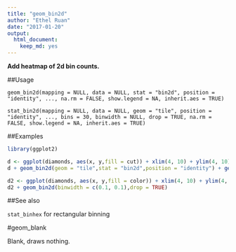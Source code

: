 ---
title: "geom_bin2d"
author: "Ethel Ruan"
date: "2017-01-20"
output: 
  html_document: 
    keep_md: yes
---


**Add heatmap of 2d bin counts.**
       

##Usage
```
geom_bin2d(mapping = NULL, data = NULL, stat = "bin2d", position = "identity", ..., na.rm = FALSE, show.legend = NA, inherit.aes = TRUE)

stat_bin2d(mapping = NULL, data = NULL, geom = "tile", position = "identity", ..., bins = 30, binwidth = NULL, drop = TRUE, na.rm = FALSE, show.legend = NA, inherit.aes = TRUE)
```


##Examples

```{r,echo=FALSE}
library(ggplot2)
```

```{r}
d <- ggplot(diamonds, aes(x, y,fill = cut)) + xlim(4, 10) + ylim(4, 10)
d + geom_bin2d(geom = "tile",stat = "bin2d",position = "identity") + geom_bin2d(bins = 10, alpha = 0.1)

d2 <- ggplot(diamonds, aes(x, y,fill = color)) + xlim(4, 10) + ylim(4, 10)
d2 + geom_bin2d(binwidth = c(0.1, 0.1),drop = TRUE)
```


##See also

`stat_binhex` for rectangular binning

#geom_blank

Blank, draws nothing.
